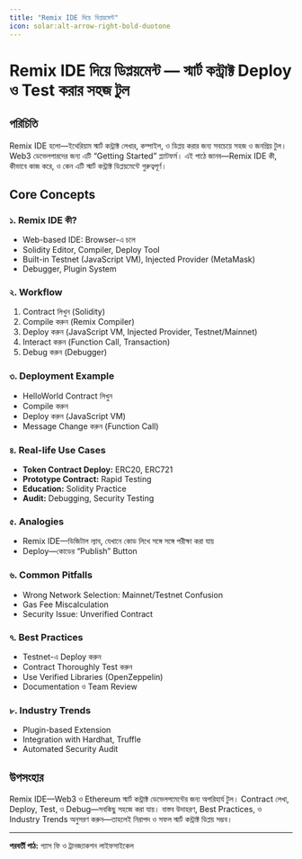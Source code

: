 ```yaml
---
title: "Remix IDE দিয়ে ডিপ্লয়মেন্ট"
icon: solar:alt-arrow-right-bold-duotone
---
```


# Remix IDE দিয়ে ডিপ্লয়মেন্ট — স্মার্ট কন্ট্রাক্ট Deploy ও Test করার সহজ টুল

## পরিচিতি

Remix IDE হলো—ইথেরিয়াম স্মার্ট কন্ট্রাক্ট লেখার, কম্পাইল, ও ডিপ্লয় করার জন্য সবচেয়ে সহজ ও জনপ্রিয় টুল। Web3 ডেভেলপারদের জন্য এটি “Getting Started” প্ল্যাটফর্ম। এই পাঠে জানব—Remix IDE কী, কীভাবে কাজ করে, ও কেন এটি স্মার্ট কন্ট্রাক্ট ডিপ্লয়মেন্টে গুরুত্বপূর্ণ।

## Core Concepts

### ১. Remix IDE কী?
- Web-based IDE: Browser-এ চলে
- Solidity Editor, Compiler, Deploy Tool
- Built-in Testnet (JavaScript VM), Injected Provider (MetaMask)
- Debugger, Plugin System

### ২. Workflow
1. Contract লিখুন (Solidity)
2. Compile করুন (Remix Compiler)
3. Deploy করুন (JavaScript VM, Injected Provider, Testnet/Mainnet)
4. Interact করুন (Function Call, Transaction)
5. Debug করুন (Debugger)

### ৩. Deployment Example
- HelloWorld Contract লিখুন
- Compile করুন
- Deploy করুন (JavaScript VM)
- Message Change করুন (Function Call)

### ৪. Real-life Use Cases
- **Token Contract Deploy:** ERC20, ERC721
- **Prototype Contract:** Rapid Testing
- **Education:** Solidity Practice
- **Audit:** Debugging, Security Testing

### ৫. Analogies
- Remix IDE—ডিজিটাল ল্যাব, যেখানে কোড লিখে সঙ্গে সঙ্গে পরীক্ষা করা যায়
- Deploy—কোডের “Publish” Button

### ৬. Common Pitfalls
- Wrong Network Selection: Mainnet/Testnet Confusion
- Gas Fee Miscalculation
- Security Issue: Unverified Contract

### ৭. Best Practices
- Testnet-এ Deploy করুন
- Contract Thoroughly Test করুন
- Use Verified Libraries (OpenZeppelin)
- Documentation ও Team Review

### ৮. Industry Trends
- Plugin-based Extension
- Integration with Hardhat, Truffle
- Automated Security Audit

## উপসংহার

Remix IDE—Web3 ও Ethereum স্মার্ট কন্ট্রাক্ট ডেভেলপমেন্টের জন্য অপরিহার্য টুল। Contract লেখা, Deploy, Test, ও Debug—সবকিছু সহজে করা যায়। বাস্তব উদাহরণ, Best Practices, ও Industry Trends অনুসরণ করুন—তাহলেই নিরাপদ ও সফল স্মার্ট কন্ট্রাক্ট ডিপ্লয় সম্ভব।

---

**পরবর্তী পাঠ:** গ্যাস ফি ও ট্রানজ্যাকশন লাইফসাইকেল
